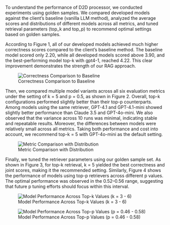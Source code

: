 
To understand the performance of D2D processor, we conducted experiments using golden samples. We compared developed models against the client’s baseline (vanilla LLM method), analyzed the average scores and distributions of different models across all metrics, and tuned retrieval parameters (top_k and top_p) to recommend optimal settings based on golden samples.

According to Figure 1, all of our developed models achieved much higher correctness scores compared to the client’s baseline method. The baseline model scored only 2.20, while all developed models scored above 3.90, and the best-performing model top-k with gpt4-1, reached 4.22. This clear improvement demonstrates the strength of our RAG approach.

::: {.cell}
![Correctness Comparison to Baseline](img/correctness_comparison.png)
:::

Then, we compared multiple model variants across all six evaluation metrics under the setting of k = 5 and p = 0.5, as shown in Figure 2. Overall, top-k configurations performed slightly better than their top-p counterparts. Among models using the same retriever, GPT-4.1 and GPT-4.1-mini showed slightly better performance than Claude 3.5 and GPT-4o-mini. We also observed that the variance across 10 runs was minimal, indicating stable and repeatable results. Moreover, the differences between models were relatively small across all metrics. Taking both performance and cost into account, we recommend top-k = 5 with GPT-4o-mini as the default setting.

::: {.cell}
![Metric Comparison with Distribution](img/metric_dist.png)
::: 

Finally, we tuned the retriever parameters using our golden sample set. As shown in Figure 3, for top-k retrieval, k = 5 yielded the best correctness and joint scores, making it the recommended setting. Similarly, Figure 4 shows the performance of models using top-p retrievers across different p values. The optimal performance was observed in the 0.52–0.56 range, suggesting that future p tuning efforts should focus within this interval.

::: {.cell}
![Model Performance Across Top-k Values (k = 3 - 6)](img/top_k.png)
::: 

::: {.cell}
![Model Performance Across Top-p Values (p = 0.46 - 0.58)](img/top_p.png)
::: 
